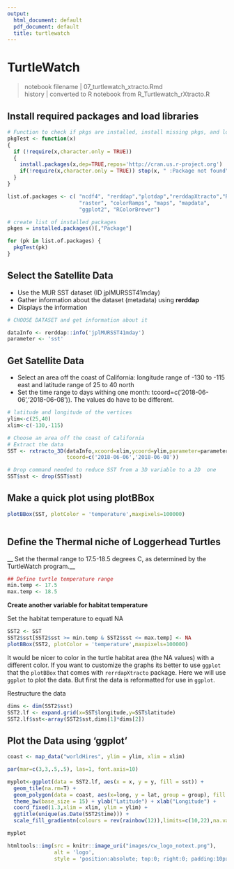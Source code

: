 ```yaml
---
output:
  html_document: default
  pdf_document: default
  title: turtlewatch
---
```

# TurtleWatch {#turtlewatch}
>notebook filename | 07_turtlewatch_xtracto.Rmd  
history | converted to R notebook from R_Turtlewatch_rXtracto.R  

## Install required packages and load libraries 

```r

# Function to check if pkgs are installed, install missing pkgs, and load
pkgTest <- function(x)
{
  if (!require(x,character.only = TRUE))
  {
    install.packages(x,dep=TRUE,repos='http://cran.us.r-project.org')
    if(!require(x,character.only = TRUE)) stop(x, " :Package not found")
  }
}

list.of.packages <- c( "ncdf4", "rerddap","plotdap","rerddapXtracto","RCurl",  
                       "raster", "colorRamps", "maps", "mapdata",
                       "ggplot2", "RColorBrewer")

# create list of installed packages
pkges = installed.packages()[,"Package"]

for (pk in list.of.packages) {
  pkgTest(pk)
}


```

## Select the Satellite Data
* Use the MUR SST dataset (ID jplMURSST41mday)  
* Gather information about the dataset (metadata) using **rerddap**  
* Displays the information  
```r
# CHOOSE DATASET and get information about it 

dataInfo <- rerddap::info('jplMURSST41mday')
parameter <- 'sst'
```

## Get Satellite Data  
* Select an area off the coast of California: longitude range of -130 to -115 east  and latitude range of 25 to 40 north  
* Set the time range to days withing one month: tcoord=c('2018-06-06','2018-06-08')). The values do have to be different.  

```r

# latitude and longitude of the vertices
ylim<-c(25,40)
xlim<-c(-130,-115)

# Choose an area off the coast of California
# Extract the data
SST <- rxtracto_3D(dataInfo,xcoord=xlim,ycoord=ylim,parameter=parameter, 
                   tcoord=c('2018-06-06','2018-06-08'))

# Drop command needed to reduce SST from a 3D variable to a 2D  one  
SST$sst <- drop(SST$sst) 
```
## Make a quick plot using plotBBox  
```r

plotBBox(SST, plotColor = 'temperature',maxpixels=100000)

```
```r

```
## Define the Thermal niche of Loggerhead Turtles  

__ Set the thermal range to 17.5-18.5 degrees C, as determined by the TurtleWatch program.__  

```r
## Define turtle temperature range
min.temp <- 17.5
max.temp <- 18.5
```
__Create another variable for habitat temperature__

Set the habitat temperature to equatl NA 

```r

SST2 <- SST
SST2$sst[SST2$sst >= min.temp & SST2$sst <= max.temp] <- NA
plotBBox(SST2, plotColor = 'temperature',maxpixels=100000)

```

It would be nicer to color in the turtle habitat area (the NA values) with a different color. If you want to customize the graphs its better to use `ggplot` that the `plotBBox` that comes with 
`rerrdapXtracto` package.  Here we will use `ggplot` to plot the data. But first the data is reformatted for use in `ggplot`. 

Restructure the data
```r

dims <- dim(SST2$sst)
SST2.lf <- expand.grid(x=SST$longitude,y=SST$latitude)
SST2.lf$sst<-array(SST2$sst,dims[1]*dims[2])

```

## Plot the Data using 'ggplot'  
```r
coast <- map_data("worldHires", ylim = ylim, xlim = xlim)

par(mar=c(3,3,.5,.5), las=1, font.axis=10)

myplot<-ggplot(data = SST2.lf, aes(x = x, y = y, fill = sst)) +
  geom_tile(na.rm=T) +
  geom_polygon(data = coast, aes(x=long, y = lat, group = group), fill = "grey80") +
  theme_bw(base_size = 15) + ylab("Latitude") + xlab("Longitude") +
  coord_fixed(1.3,xlim = xlim, ylim = ylim) +
  ggtitle(unique(as.Date(SST2$time))) +
  scale_fill_gradientn(colours = rev(rainbow(12)),limits=c(10,22),na.value = "firebrick4") 

myplot

```


```r
htmltools::img(src = knitr::image_uri("images/cw_logo_notext.png"), 
               alt = 'logo', 
               style = 'position:absolute; top:0; right:0; padding:10px; width:100px')
```